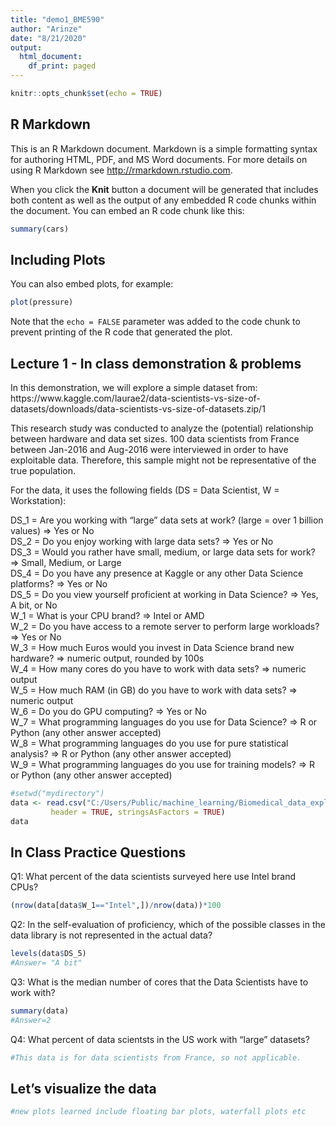 ```yaml
---
title: "demo1_BME590"
author: "Arinze"
date: "8/21/2020"
output:
  html_document:
    df_print: paged
---
```


```r
knitr::opts_chunk$set(echo = TRUE)
```

## R Markdown

This is an R Markdown document. Markdown is a simple formatting syntax for authoring HTML, PDF, and MS Word documents. For more details on using R Markdown see <http://rmarkdown.rstudio.com>.

When you click the **Knit** button a document will be generated that includes both content as well as the output of any embedded R code chunks within the document. You can embed an R code chunk like this:

```r
summary(cars)
```

## Including Plots

You can also embed plots, for example:

```r
plot(pressure)
```

Note that the `echo = FALSE` parameter was added to the code chunk to prevent printing of the R code that generated the plot.

## Lecture 1 - In class demonstration & problems

In this demonstration, we will explore a simple dataset from: https://www.kaggle.com/laurae2/data-scientists-vs-size-of-datasets/downloads/data-scientists-vs-size-of-datasets.zip/1

This research study was conducted to analyze the (potential) relationship between hardware and data set sizes. 100 data scientists from France between Jan-2016 and Aug-2016 were interviewed in order to have exploitable data. Therefore, this sample might not be representative of the true population.

For the data, it uses the following fields (DS = Data Scientist, W = Workstation):

DS_1 = Are you working with "large" data sets at work? (large = over 1 billion values) => Yes or No<br />
DS_2 = Do you enjoy working with large data sets? => Yes or No<br />
DS_3 = Would you rather have small, medium, or large data sets for work? => Small, Medium, or Large<br />
DS_4 = Do you have any presence at Kaggle or any other Data Science platforms? => Yes or No<br />
DS_5 = Do you view yourself proficient at working in Data Science? => Yes, A bit, or No<br />
W_1 = What is your CPU brand? => Intel or AMD<br />
W_2 = Do you have access to a remote server to perform large workloads? => Yes or No<br />
W_3 = How much Euros would you invest in Data Science brand new hardware? => numeric output, rounded by 100s<br />
W_4 = How many cores do you have to work with data sets? => numeric output<br />
W_5 = How much RAM (in GB) do you have to work with data sets? => numeric output<br />
W_6 = Do you do GPU computing? => Yes or No <br />
W_7 = What programming languages do you use for Data Science? => R or Python (any other answer accepted) <br />
W_8 = What programming languages do you use for pure statistical analysis? => R or Python (any other answer accepted) <br />
W_9 = What programming languages do you use for training models? => R or Python (any other answer accepted) <br />
```r
#setwd("mydirectory")
data <- read.csv("C:/Users/Public/machine_learning/Biomedical_data_explore/data/data_scientist_survey.csv",
         header = TRUE, stringsAsFactors = TRUE)
data
```

## In Class Practice Questions

Q1: What percent of the data scientists surveyed here use Intel brand CPUs?
```r
(nrow(data[data$W_1=="Intel",])/nrow(data))*100
```

Q2: In the self-evaluation of proficiency, which of the possible classes in the data library is not represented in the actual data?
```r
levels(data$DS_5)
#Answer= "A bit"
```

Q3: What is the median number of cores that the Data Scientists have to work with?
```r
summary(data)
#Answer=2
```

Q4: What percent of data scientsts in the US work with "large" datasets?
```r
#This data is for data scientists from France, so not applicable.
```

## Let's visualize the data

```r
#new plots learned include floating bar plots, waterfall plots etc
```
